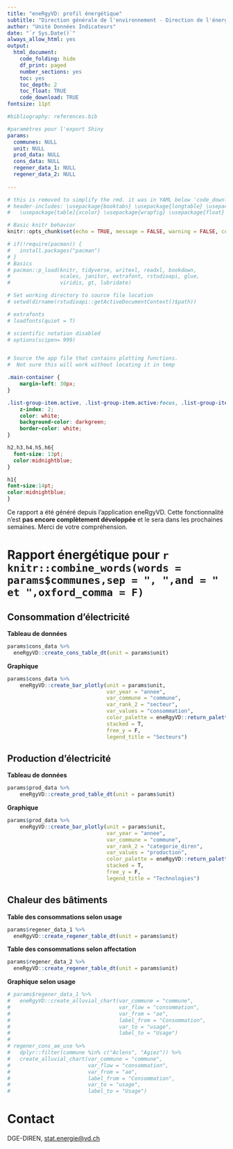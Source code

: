 ```yaml
---
title: "eneRgyVD: profil énergétique"
subtitle: "Direction générale de l'environnement - Direction de l'énergie (DGE-DIREN)"
author: "Unité Données Indicateurs"
date: "`r Sys.Date()`"
always_allow_html: yes
output:
  html_document:
    code_folding: hide
    df_print: paged
    number_sections: yes
    toc: yes
    toc_depth: 2
    toc_float: TRUE
    code_download: TRUE
fontsize: 11pt

#bibliography: references.bib

#paramètres pour l'export Shiny
params:
  communes: NULL
  unit: NULL
  prod_data: NULL
  cons_data: NULL
  regener_data_1: NULL
  regener_data_2: NULL
  
---
```


```r
# this is removed to simplify the rmd. it was in YAML below 'code_download: TRUE'
# header-includes: \usepackage{booktabs} \usepackage{longtable} \usepackage{array} \usepackage{multirow}
#   \usepackage[table]{xcolor} \usepackage{wrapfig} \usepackage{float} \floatplacement{figure}{H}

# Basic knitr behavior
knitr::opts_chunk$set(echo = TRUE, message = FALSE, warning = FALSE, comment = 'Note:')

# if(!require(pacman)) {
#   install.packages("pacman")
# }
# Basics
# pacman::p_load(knitr, tidyverse, writexl, readxl, bookdown,
#                scales, janitor, extrafont, rstudioapi, glue,
#                viridis, gt, lubridate)

# Set working directory to source file location
# setwd(dirname(rstudioapi::getActiveDocumentContext()$path))       

# extrafonts
# loadfonts(quiet = T)

# scientific notation disabled
# options(scipen= 999)


# Source the app file that contains plotting functions.
#  Not sure this will work without locating it in temp 


```

```css
.main-container {
    margin-left: 30px;
}

.list-group-item.active, .list-group-item.active:focus, .list-group-item.active:hover {
    z-index: 2;
    color: white;
    background-color: darkgreen;
    border-color: white;
}

h2,h3,h4,h5,h6{
  font-size: 13pt;
  color:midnightblue;
}

h1{
font-size:14pt;
color:midnightblue;
}
```

Ce rapport a été généré depuis l'application eneRgyVD.
Cette fonctionnalité n'est **pas encore complètement développée** et le sera dans les prochaines semaines.
Merci de votre compréhension.

# Rapport énergétique pour `r knitr::combine_words(words = params$communes,sep = ", ",and = " et ",oxford_comma = F)`

## Consommation d'électricité

**Tableau de données**

```r
params$cons_data %>%
  eneRgyVD::create_cons_table_dt(unit = params$unit)
```

**Graphique**

```r

params$cons_data %>%
    eneRgyVD::create_bar_plotly(unit = params$unit,
                                var_year = "annee",
                                var_commune = "commune",
                                var_rank_2 = "secteur",
                                var_values = "consommation",
                                color_palette = eneRgyVD::return_palette_cons_elec(),
                                stacked = T,
                                free_y = F,
                                legend_title = "Secteurs")

```

## Production d'électricité

**Tableau de données**

```r

params$prod_data %>% 
    eneRgyVD::create_prod_table_dt(unit = params$unit)

```

**Graphique**

```r

params$prod_data %>%
    eneRgyVD::create_bar_plotly(unit = params$unit,
                                var_year = "annee",
                                var_commune = "commune",
                                var_rank_2 = "categorie_diren",
                                var_values = "production",
                                color_palette = eneRgyVD::return_palette_prod_elec(),
                                stacked = T,
                                free_y = F,
                                legend_title = "Technologies")

```

## Chaleur des bâtiments

**Table des consommations selon usage**

```r

params$regener_data_1 %>%
  eneRgyVD::create_regener_table_dt(unit = params$unit)

```


**Table des consommations selon affectation**

```r

params$regener_data_2 %>%
  eneRgyVD::create_regener_table_dt(unit = params$unit)

```


**Graphique selon usage** 

```r
# params$regener_data_1 %>%
#   eneRgyVD::create_alluvial_chart(var_commune = "commune",
#                                   var_flow = "consommation",
#                                   var_from = "ae",
#                                   label_from = "Consommation",
#                                   var_to = "usage",
#                                   label_to = "Usage")
# 
# regener_cons_ae_use %>% 
#   dplyr::filter(commune %in% c("Aclens", "Agiez")) %>% 
#   create_alluvial_chart(var_commune = "commune",
#                         var_flow = "consommation",
#                         var_from = "ae",
#                         label_from = "Consommation",
#                         var_to = "usage",
#                         label_to = "Usage")


```




# Contact

DGE-DIREN, [stat.energie@vd.ch](mailto:stat.energie@vd.ch)









